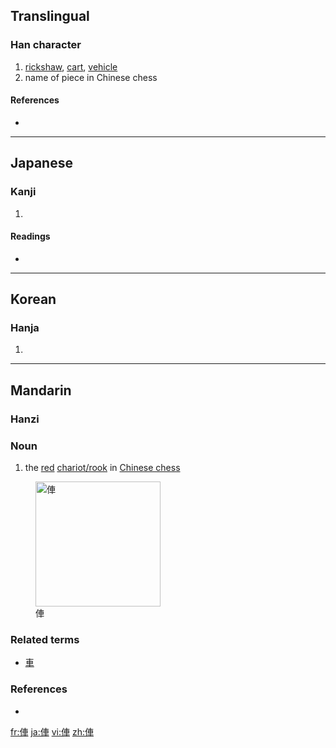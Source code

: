 {{also|伡}}
==Translingual==

===Han character===
{{Han char|rn=9|rad=人|as=07|sn=9|four=|canj=人十田十 (OJWJ)}}

# [[rickshaw]], [[cart]], [[vehicle]]
# name of piece in Chinese chess

====References====
* {{Han ref|kx=0106.041|dkj=00720|dj=0225.100|hdz=10157.010|uh=4FE5|ud=20453}}

----

==Japanese==

===Kanji===
{{ja-kanji|grade=|rs=人07}}

# {{defn|Japanese}}

====Readings====
* {{ja-readings|on=|kun=[[くるま]] (kuruma)}}

----

==Korean==

===Hanja===
{{ko-hanja|hangeul=거|rv=geo|mr=kŏ}}

# {{defn|Korean|sort=人07}}

----

==Mandarin==

===Hanzi===
{{cmn-hanzi|pin=[[chē]] ([[che1]]), [[jū]] ([[ju1]])|wg=ch'e<sup>1</sup>}}

===Noun===
{{cmn-noun|t|pin=jū|pint=ju1|tra=俥|sim=车|rs=人07}}

# the [[red]] [[w:Chinese_chess#Chariot.2FRook|chariot/rook]] in [[w:Xiangqi|Chinese chess]]

[[Image:Xiangqi Chariot.png|200px|thumb|right|俥]]

===Related terms===
* [[車]]

===References===
* {{pedialite|xiangqi}}

[[fr:俥]]
[[ja:俥]]
[[vi:俥]]
[[zh:俥]]